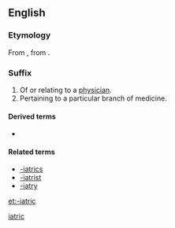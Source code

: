 {{also|iatric}}
==English==

===Etymology===
From {{der|en|grc|sc=polytonic|ιατρικός|ἰᾱτρικός|medical}}, from {{suffix|sc=polytonic|ἰατρός|t1=doctor|ικός|t2={{m|en|-ic}}|lang=grc|nocat=1}}.

===Suffix===
{{en-suffix}}

# Of or relating to a [[physician]].
# Pertaining to a particular branch of medicine.

====Derived terms====
{{suffixsee|en}}
* {{l|en|-iatrician}}

====Related terms====
* [[-iatrics]]
* [[-iatrist]]
* [[-iatry]]

[[et:-iatric]]
[[Category:English words suffixed with -ic|iatric]]